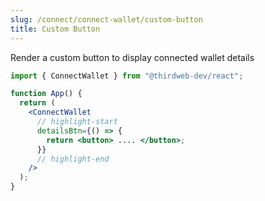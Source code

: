 ```yaml
---
slug: /connect/connect-wallet/custom-button
title: Custom Button
---
```


Render a custom button to display connected wallet details

```jsx
import { ConnectWallet } from "@thirdweb-dev/react";

function App() {
  return (
    <ConnectWallet
      // highlight-start
      detailsBtn={() => {
        return <button> .... </button>;
      }}
      // highlight-end
    />
  );
}
```
